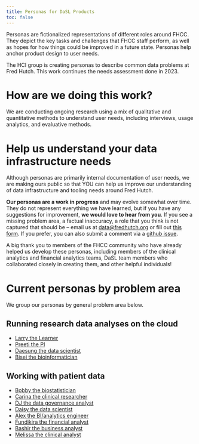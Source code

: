 ```yaml
---
title: Personas for DaSL Products
toc: false
---
```


Personas are fictionalized representations of different roles around FHCC. They depict the key tasks and challenges that FHCC staff perform, as well as hopes for how things could be improved in a future state. Personas help anchor product design to user needs.

The HCI group is creating personas to describe common data problems at Fred Hutch. This work continues the needs assessment done in 2023.

# How are we doing this work?

We are conducting ongoing research using a mix of qualitative and quantitative methods to understand user needs, including interviews, usage analytics, and evaluative methods.

# Help us understand your data infrastructure needs

Although personas are primarily internal documentation of user needs, we are making ours public so that YOU can help us improve our understanding of data infrastructure and tooling needs around Fred Hutch.

**Our personas are a work in progress** and may evolve somewhat over time. They do not represent everything we have learned, but if you have any suggestions for improvement, **we would love to hear from you**. If you see a missing problem area, a factual inaccuracy, a role that you think is not captured that should be -- email us at [data@fredhutch.org](mailto: data@fredhutch.org) or fill out [this form](https://forms.office.com/r/4Nh20Zk8NB). If you prefer, you can also submit a comment via a [github issue](https://github.com/fhdsl/personas/issues). 

A big thank you to members of the FHCC community who have already helped us develop these personas, including members of the clinical analytics and financial analytics teams, DaSL team members who collaborated closely in creating them, and other helpful individuals!

# Current personas by problem area

We group our personas by general problem area below.

## Running research data analyses on the cloud

-   [Larry the Learner](/family/proof/larry-the-learner.html)
-   [Preeti the PI](/family/proof/preeti-the-pi.html)
-   [Daesung the data scientist](/family/proof/daesung-the-data-scientist.html)
-   [Bisei the bioinformatician](/family/proof/bisei-the-bioinformatics-researcher.html)

## Working with patient data

-   [Bobby the biostatistician](/family/cards/bobby-the-biostatistician.html)
-   [Carina the clinical researcher](/family/cards/carina-the-clinical-researcher.html)
-   [DJ the data governance analyst](/family/cards/dj-data-governance-analyst.html)
-   [Daisy the data scientist](/family/cards/daisy-the-data-scientist.html)
-   [Alex the BI/analytics engineer](/family/cards/alex-the-bi-analytics-engineer.html)
-   [Fundikira the financial analyst](/family/cards/fundikira-the-financial-analyst.html)
-   [Bashir the business analyst](/family/cards/bashir-the-business-analyst.html)
-   [Melissa the clinical analyst](/family/cards/melissa-clinical-analyst.html)



